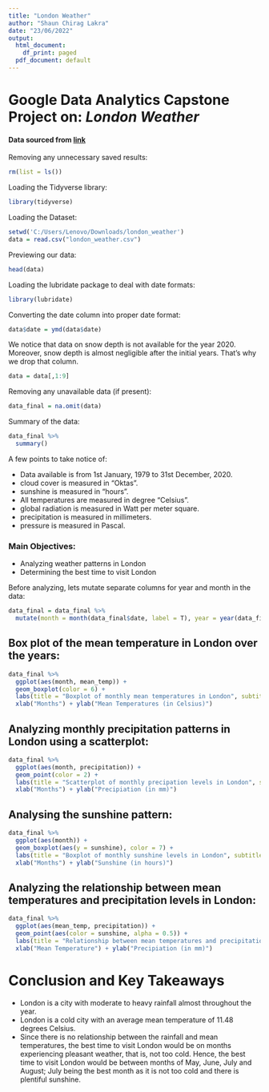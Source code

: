---
title: "London Weather"
author: "Shaun Chirag Lakra"
date: "23/06/2022"
output:
  html_document:
    df_print: paged
  pdf_document: default
---

# Google Data Analytics Capstone Project on: *London Weather*

#### Data sourced from [link](https://www.kaggle.com/datasets/emmanuelfwerr/london-weather-data?select=london_weather.csv)

Removing any unnecessary saved results: 
```{r}
rm(list = ls())
```

Loading the Tidyverse library: 
```{r message=FALSE, warning=FALSE}
library(tidyverse)
```


Loading the Dataset: 
```{r}
setwd('C:/Users/Lenovo/Downloads/london_weather')
data = read.csv("london_weather.csv")
```

Previewing our data: 
```{r}
head(data)
```

Loading the lubridate package to deal with date formats: 
```{r message=FALSE, warning=FALSE}
library(lubridate)
```

Converting the date column into proper date format:
```{r}
data$date = ymd(data$date)
```

We notice that data on snow depth is not available for the year 2020. Moreover, snow depth is almost negligible after the initial years. That's why we drop that column.
```{r}
data = data[,1:9]
```

Removing any unavailable data (if present):
```{r}
data_final = na.omit(data)
```

Summary of the data:
```{r}
data_final %>%
  summary()
```
A few points to take notice of:

* Data available is from 1st January, 1979 to 31st December, 2020.
* cloud cover is measured in "Oktas".
* sunshine is measured in "hours".
* All temperatures are measured in degree "Celsius".
* global radiation is measured in Watt per meter square.
* precipitation is measured in millimeters.
* pressure is measured in Pascal.

### Main Objectives: 
* Analyzing weather patterns in London
* Determining the best time to visit London

Before analyzing, lets mutate separate columns for year and month in the data:

```{r}
data_final = data_final %>%
  mutate(month = month(data_final$date, label = T), year = year(data_final$date))
```

## Box plot of the mean temperature in London over the years:
```{r}
data_final %>%
  ggplot(aes(month, mean_temp)) + 
  geom_boxplot(color = 6) + 
  labs(title = "Boxplot of monthly mean temperatures in London", subtitle = "Data collected from 1979 to 2020", caption = "The data has extreme variations in temperatures within months but an overall bell shaped trend is observed") +
  xlab("Months") + ylab("Mean Temperatures (in Celsius)")
```

## Analyzing monthly precipitation patterns in London using a scatterplot:
```{r}
data_final %>%
  ggplot(aes(month, precipitation)) + 
  geom_point(color = 2) + 
  labs(title = "Scatterplot of monthly precipation levels in London", subtitle = "Data collected from 1979 to 2020", caption = "There is moderate to heavy rain almost throughout the year.") +
  xlab("Months") + ylab("Precipiation (in mm)")
```

## Analysing the sunshine pattern: 
```{r}
data_final %>%
  ggplot(aes(month)) + 
  geom_boxplot(aes(y = sunshine), color = 7) + 
  labs(title = "Boxplot of monthly sunshine levels in London", subtitle = "Data collected from 1979 to 2020", caption = "Maximum sunshine is experienced during the months of May, June, July and August") +
  xlab("Months") + ylab("Sunshine (in hours)")
```

## Analyzing the relationship between mean temperatures and precipitation levels in London:
```{r}
data_final %>%
  ggplot(aes(mean_temp, precipitation)) + 
  geom_point(aes(color = sunshine, alpha = 0.5)) + 
  labs(title = "Relationship between mean temperatures and precipitation levels in London", subtitle = "Data collected from 1979 to 2020", caption = "No significant pattern is observed") +
  xlab("Mean Temperature") + ylab("Precipiation (in mm)")
```

# Conclusion and Key Takeaways

* London is a city with moderate to heavy rainfall almost throughout the year.
* London is a cold city with an average mean temperature of 11.48 degrees Celsius.
* Since there is no relationship between the rainfall and mean temperatures, the best time to visit London would be on months experiencing pleasant weather, that is, not too cold. Hence, the best time to visit London would be between months of May, June, July and August; July being the best month as it is not too cold and there is plentiful sunshine. 